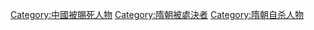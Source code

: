 [[Category:中國被賜死人物|Category:中國被賜死人物]]
[[Category:隋朝被處決者|Category:隋朝被處決者]]
[[Category:隋朝自杀人物|Category:隋朝自杀人物]]